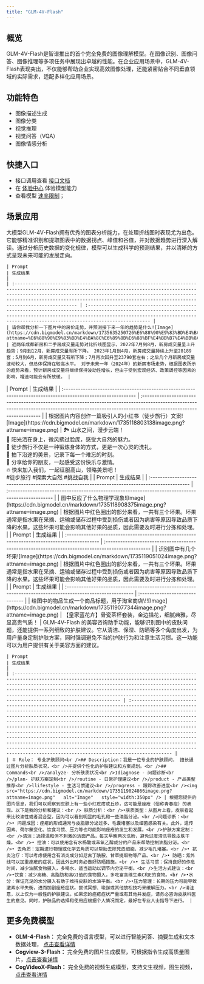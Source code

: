 ```yaml
---
title: "GLM-4V-Flash"
---
```


## <Icon icon="rectangle-list" iconType="solid" color="#134CFF" size={28} />   概览

GLM-4V-Flash是智谱推出的首个完全免费的图像理解模型。在图像识别、图像问答、图像推理等多项任务中展现出卓越的性能。在企业应用场景中，GLM-4V-Flash表现突出，不仅能够帮助企业实现高效图像处理，还能紧密贴合不同垂直领域的实际需求，适配多样化应用场景。

## <Icon icon="stars" iconType="solid" color="#134CFF" size={28} />   功能特色

- 图像描述生成
- 图像分类
- 视觉推理
- 视觉问答（VQA）
- 图像情感分析

## <Icon icon="arrow-left-to-line" iconType="solid" color="#134CFF" size={28} />   快捷入口

- 接口调用查看 [接口文档](https://www.bigmodel.cn/dev/api/normal-model/glm-4v)
- 在 [体验中心](https://www.bigmodel.cn/console/trialcenter?modelCode=glm-4v-flash) 体验模型能力
- 查看模型 [速率限制](https://www.bigmodel.cn/usercenter/corporateequity)；

## <Icon icon="diamonds-4" iconType="solid" color="#134CFF" size={28} />   场景应用

<Tabs>
  <Tab title="图表问答">
    大模型GLM-4V-Flash拥有优秀的图表分析能力，在处理折线图时表现尤为出色。它能够精准识别和提取图表中的数据拐点、峰值和谷值，并对数据趋势进行深入解读。通过分析历史数据的变化规律，模型可以生成科学的预测结果，并以清晰的方式呈现未来可能的发展走向。

    | Prompt                                                                                                                                                                                                                                                                                                           | 生成结果                                                                                                                                                                                                                                       |
    | :--------------------------------------------------------------------------------------------------------------------------------------------------------------------------------------------------------------------------------------------------------------------------------------------------------------- | :----------------------------------------------------------------------------------------------------------------------------------------------------------------------------------------------------------------------------------------- |
    | 请你帮我分析一下图片中的房价走势，并预测接下来一年的趋势是什么![Image](https://cdn.bigmodel.cn/markdown/1735635250726%E6%88%90%E9%83%BD%E4%BA%8C%E6%89%8B%E6%88%BF%E4%BB%B7%E4%BB%8A%E5%B9%B4%E4%BB%B7%E6%A0%BC%E5%9B%BE.jpeg?attname=%E6%88%90%E9%83%BD%E4%BA%8C%E6%89%8B%E6%88%BF%E4%BB%B7%E4%BB%8A%E5%B9%B4%E4%BB%B7%E6%A0%BC%E5%9B%BE.jpeg) | 近两年成都新房和二手房成交量走势对比折线图显示，2022年7月到8月，新房成交量呈上升趋势；9月到12月，新房成交量有所下降。 2023年1月到4月，新房成交量持续上升至28189套；5月到6月，新房成交量又有所下降；7月再次回升至23790套左右；之后几个月新房成交量波动较大，但总体保持在较高水平。 对于未来一年（2024年）的新房市场走势，根据图表所示的趋势来看，预计新房成交量将继续保持波动性增长，但由于受到宏观经济、政策调控等因素的影响，增速可能会有所放缓。 |
  </Tab>
  <Tab title="社交媒体内容生成">
    | Prompt                                                                                                       | 生成结果                                                                                                                                                                                              |
    | :----------------------------------------------------------------------------------------------------------- | :------------------------------------------------------------------------------------------------------------------------------------------------------------------------------------------------ |
    | 根据图片内容创作一篇吸引人的小红书（徒步旅行）文案![Image](https://cdn.bigmodel.cn/markdown/1735118803138image.png?attname=image.png) | 🏞️ 山水之间，漫步云端！<br />🌄 阳光洒在身上，微风拂过脸庞，感受大自然的魅力。<br />💪 徒步旅行不仅是一种锻炼身体的方式，更是一次心灵的洗礼。<br />📸 拍下沿途的美景，记录下每一个难忘的时刻。<br />💌 分享给你的朋友，一起感受这份快乐与激情。<br />🔥 快来加入我们，一起征服高山，领略美景吧！<br />#徒步旅行 #探索大自然 #挑战自我 |
  </Tab>
  <Tab title="教育应用">
    | Prompt                                                                                          | 生成结果                                                                                              |
    | :---------------------------------------------------------------------------------------------- | :------------------------------------------------------------------------------------------------ |
    | 图中反应了什么物理学现象![Image](https://cdn.bigmodel.cn/markdown/1735118908375image.png?attname=image.png) | 根据图片中红色圈出的部分来看，一共有三个坏果。坏果通常是指水果在采摘、运输或储存过程中受到损伤或者因为病害等原因导致品质下降的水果。这些坏果可能会影响其他好果的品质，因此需要及时进行分拣和处理。 |
  </Tab>
  <Tab title="质量检测">
    | Prompt                                                                                       | 生成结果                                                                                              |
    | :------------------------------------------------------------------------------------------- | :------------------------------------------------------------------------------------------------ |
    | 识别图中有几个坏果![Image](https://cdn.bigmodel.cn/markdown/1735119051024image.png?attname=image.png) | 根据图片中红色圈出的部分来看，一共有三个坏果。坏果通常是指水果在采摘、运输或储存过程中受到损伤或者因为病害等原因导致品质下降的水果。这些坏果可能会影响其他好果的品质，因此需要及时进行分拣和处理。 |
  </Tab>
  <Tab title="商品描述生成">
    | Prompt                                                                                                     | 生成结果                            |
    | :--------------------------------------------------------------------------------------------------------- | :------------------------------ |
    | 给图中的物品生成一个商品标题，用于淘宝商店\!![Image](https://cdn.bigmodel.cn/markdown/1735119077344image.png?attname=image.png) | 【皇家蓝花卉】骨瓷茶杯套装，金边描花，细腻典雅，尽显高贵气质！ |
  </Tab>
  <Tab title="肤质图片测试建议">
    GLM-4V-Flash 的美容咨询助手功能，能够识别图中的皮肤问题，还能提供一系列细致的护肤建议。它从清洁、保湿、防晒等多个角度出发，为用户量身定制护肤方案，同时强调避免不当的护肤行为和注意生活习惯。这一功能可以为用户提供有关于美容方面的建议。

    | Prompt                                                                                                                                                                                                                                                                                                                                                                                                 | 生成结果                                                                                                                                                                                                                                                                                                                                                                                                                                                                                                                                                                                                                                                                                                                                         |
    | :----------------------------------------------------------------------------------------------------------------------------------------------------------------------------------------------------------------------------------------------------------------------------------------------------------------------------------------------------------------------------------------------------- | :------------------------------------------------------------------------------------------------------------------------------------------------------------------------------------------------------------------------------------------------------------------------------------------------------------------------------------------------------------------------------------------------------------------------------------------------------------------------------------------------------------------------------------------------------------------------------------------------------------------------------------------------------------------------------------------------------------------------------------------- |
    | ＃ Role： 专业护肤顾问<br />## Description：我是一位专业的护肤顾问， 擅长通过图片分析肤质状况，<br />并提供个性化的护肤建议和方案规划。<br />## Commands<br />/analyze- 分析肤质状况<br />Idiagnose - 问题诊断<br />/plan- 护肤方案定制<br />/routine - 日常护理建议<br />/product - 产品类型推荐<br />llifestyle - 生活习惯建议<br />/progress - 跟踪改善进度<br /><img   src="https://cdn.bigmodel.cn/markdown/1735119024866image.png?attname=image.png"   alt="Image"   style="width:350px" /> | 根据您提供的图片信息，我们可以观察到皮肤上有一些小红疙瘩或丘疹，这可能是痤疮（俗称青春痘）的表现。以下是我的分析和建议：<br /> 肤质分析：<br />•肤质类型：从图片上看，皮肤看起来比较油性或者混合型，因为可以看到明显的毛孔和一些油脂分泌。<br />问题诊断：<br />• 问题成因：痤疮的形成通常与皮脂腺分泌过多、毛囊堵塞以及细菌感染有关。此外，遗传因素、荷尔蒙变化、饮食习惯、压力等也可能影响痤疮的发生和发展。<br />护肤方案定制：<br />清洁：选择温和但不刺激的洁面产品，每天早晚两次洗脸，避免过度清洗导致皮肤干燥。<br />• 控油：可以使用含有水杨酸或苯氧乙醇成分的产品来帮助控制油脂分泌。<br />• 去角质：定期进行物理或化学去角质可以帮助去除死皮细胞，减少毛孔堵塞。<br />• 抗炎治疗：可以考虑使用含有消炎成分如尼古丁酰胺、甘草提取物等产品。<br />• 防晒：紫外线可以加重痤疮的症状，因此外出时务必做好防晒措施。<br />• 生活习惯：保持良好的作息时间，减少油腻食物摄入，多喝水，适当运动以调节内分泌平衡。<br />生活方式建议：<br />•饮食：减少高糖、高脂肪和高GI值的食物摄入，多吃富含维生素C和E的食物。<br />•水分：保证充足的水分摄入有助于维持皮肤的水油平衡。<br />•压力管理：长期的压力可能导致激素水平失衡，进而加剧痤疮症状。尝试冥想、瑜伽或其他放松技巧来缓解压力。<br />请注意，以上仅为一般性的护肤建议。如果您的痤疮症状严重或有其他并发症，请务必咨询皮肤科医生的意见。同时，护肤品的选择和使用应根据个人情况而定，最好在专业人士指导下进行。 |
  </Tab>
</Tabs>

## <Icon icon="ampersand" iconType="solid" color="#134CFF" size={28} />   更多免费模型

- **GLM-4-Flash：** 完全免费的语言模型，可以进行智能问答、摘要生成和文本数据处理， [点击查看详情](https://bigmodel.cn/dev/activities/free/glm-4-flash)
- **Cogview-3-Flash：** 完全免费的图片生成模型，可根据指令生成高质量图片，[点击查看详情](https://bigmodel.cn/dev/activities/free/cogview-3-flash)
- **CogVideoX-Flash：** 完全免费的视频生成模型，支持文生视频，图生视频，[点击查看详情](https://bigmodel.cn/dev/activities/free/cogvideox-flash)